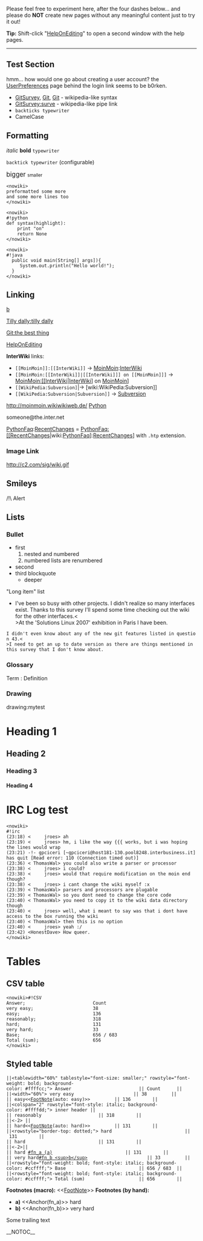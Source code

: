<!-- ## Please edit system and help pages ONLY in the moinmaster wiki! For more
 -->
<!-- ## information, please see [[MoinMaster]]:[[MoinPagesEditorGroup]].
 -->
<!-- ##master-page:[[WikiSandBox]]
 -->
<!-- #format wiki
 -->
<!-- #language en
 -->
Please feel free to experiment here, after the four dashes below... and please do <b>NOT</b> create new pages without any meaningful content just to try it out!

<b>Tip:</b> Shift-click "[[HelpOnEditing]]" to open a second window with the help pages.

----

== Test Section ==
hmm... how would one go about creating a user account?  the [[UserPreferences]] page behind the login link seems to be b0rken.

* [[GitSurvey]], [[Git]], [[Git]] - wikipedia-like syntax
* [[GitSurvey:surve]] - wikipedia-like pipe link
* <code><nowiki>backticks typewriter</nowiki></code>
* Camel<code><nowiki></nowiki></code>Case

== Formatting ==
<i>italic</i> <b>bold</b> <code><nowiki>typewriter</nowiki></code>

<code><nowiki>backtick typewriter</nowiki></code> (configurable)

<span style="font-size: larger">bigger </span> <span style="font-size: smaller">smaller </span>

<pre><nowiki>
preformatted some more
and some more lines too
</nowiki></pre>
<pre><nowiki>
#!python
def syntax(highlight):
    print "on"
    return None
</nowiki></pre>
<pre><nowiki>
#!java
  public void main(String[] args]){
     System.out.println("Hello world!");
  }
</nowiki></pre>
== Linking ==
[[a|b]]

[[Tilly dally:tilly dally]]

[[Git:the best thing]]

[[HelpOnEditing]]

<b>Inter<code><nowiki></nowiki></code>Wiki</b> links:

* <code><nowiki>[[MoinMoin]]:[[InterWiki]]</nowiki></code> -> [[MoinMoin]]:[[InterWiki]]
* <code><nowiki>[[MoinMoin:[[InterWiki]]|[[InterWiki]]] on [[MoinMoin]]]</nowiki></code> -> [[MoinMoin:[[InterWiki]]|[[InterWiki]]] on [[MoinMoin]]]
* <code><nowiki>[[WikiPedia:Subversion]</nowiki></code>|-> [wiki:WikiPedia:Subversion]]
* <code><nowiki>[[WikiPedia:Subversion|Subversion]]</nowiki></code> -> [[WikiPedia:Subversion|Subversion]]
http://moinmoin.wikiwikiweb.de/ [http://www.python.org/ Python]

someone@the.inter.net

[[PythonFaq]]:[[RecentChanges]] = [[PythonFaq:[[RecentChanges]]|wiki:[[PythonFaq]]]:[[RecentChanges]]] with <code><nowiki>.htp</nowiki></code> extension.

=== Image Link ===
http://c2.com/sig/wiki.gif

== Smileys ==
/!\ Alert

== Lists ==
=== Bullet ===
* first
*# nested and numbered
*# numbered lists are renumbered
* second
* third blockquote
** deeper

"Long item" list
* I've been so busy with other projects. I didn't realize so many interfaces exist.  Thanks to this survey I'll spend some time checking out the wiki for the other interfaces.<<BR>>At the 'Solutions Linux 2007' exhibition in Paris I have been.

 I didn't even know about any of the new git features listed in question 43.<<BR>>I need to get an up to date version as there are things mentioned in this survey that I don't know about.

=== Glossary ===
; Term : Definition
=== Drawing ===
drawing:mytest

= Heading 1 =
== Heading 2 ==
=== Heading 3 ===
==== Heading 4 ====
= IRC Log test =
<pre><nowiki>
#!irc
(23:18) <     jroes> ah
(23:19) <     jroes> hm, i like the way {{{ works, but i was hoping the lines would wrap
(23:21) -!- gpciceri [~gpciceri@host181-130.pool8248.interbusiness.it] has quit [Read error: 110 (Connection timed out)]
(23:36) < ThomasWal> you could also write a parser or processor
(23:38) <     jroes> i could?
(23:38) <     jroes> would that require modification on the moin end though?
(23:38) <     jroes> i cant change the wiki myself :x
(23:39) < ThomasWal> parsers and processors are plugable
(23:39) < ThomasWal> so you dont need to change the core code
(23:40) < ThomasWal> you need to copy it to the wiki data directory though
(23:40) <     jroes> well, what i meant to say was that i dont have access to the box running the wiki
(23:40) < ThomasWal> then this is no option
(23:40) <     jroes> yeah :/
(23:42) <HonestDave> How queer.
</nowiki></pre>

= Tables =
== CSV table ==
<pre><nowiki>#!CSV
Answer;                         Count
very easy;                      38
easy;                           136
reasonably;                     318
hard;                           131
very hard;                      33
Base;                           656 / 683
Total (sum);                    656
</nowiki></pre>

== Styled table ==

<!-- ## comment?
 -->

 ||<tablewidth="60%" tablestyle="font-size: smaller;" rowstyle="font-weight: bold; background-color: #ffffcc;"> Answer                         || Count      ||
 ||<width="60%"> very easy                      || 38         ||
 || easy<<[[FootNote]](auto: easy)>>         || 136        ||
 ||<colspan="2" rowstyle="font-style: italic; background-color: #ffffdd;"> inner header ||
 || reasonably                     || 318        ||
 ||<-2>&nbsp;||
 || hard<<[[FootNote]](auto: hard)>>         || 131        ||
 ||<rowstyle="border-top: dotted;"> hard                           || 131        ||
 || hard                           || 131        ||
 ||<-2>||
 || hard [[#fn_a (a)]]                           || 131        ||
 || very hard[[#fn_b <sup>b</sup>]]                      || 33         ||
 ||<rowstyle="font-weight: bold; font-style: italic; background-color: #ccffff;"> Base                           || 656 / 683  ||
 ||<rowstyle="font-weight: bold; font-style: italic; background-color: #ccffff;"> Total (sum)                    || 656        ||

<b>Footnotes (macro):</b>
<<[[FootNote]]>>
<b>Footnotes (by hand):</b>
* <b>a)</b> <<Anchor(fn_a)>> hard
* <b>b)</b> <<Anchor(fn_b)>> very hard

Some trailing text

__NOTOC__